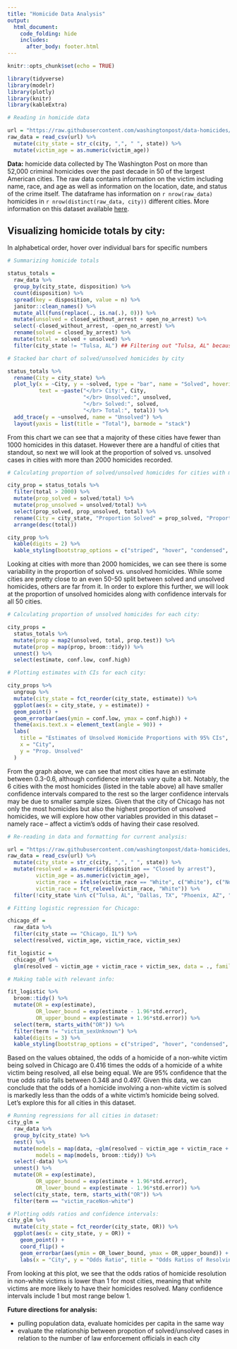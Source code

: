 ```yaml
---
title: "Homicide Data Analysis"
output:
  html_document:
    code_folding: hide
    includes:
      after_body: footer.html
---
```

```r
knitr::opts_chunk$set(echo = TRUE)

library(tidyverse)
library(modelr)
library(plotly)
library(knitr)
library(kableExtra)
```


```r
# Reading in homicide data

url = "https://raw.githubusercontent.com/washingtonpost/data-homicides/master/homicide-data.csv"
raw_data = read_csv(url) %>% 
  mutate(city_state = str_c(city, ",", " ", state)) %>% 
  mutate(victim_age = as.numeric(victim_age))
```

**Data:** homicide data collected by The Washington Post on more than 52,000 criminal homicides over the past decade in 50 of the largest American cities. The raw data contains information on the victim including name, race, and age as well as information on the location, date, and status of the crime itself. The dataframe has information on `r nrow(raw_data)` homicides in `r nrow(distinct(raw_data, city))` different cities. More information on this dataset available [here](https://github.com/washingtonpost/data-homicides).

## Visualizing homicide totals by city:
In alphabetical order, hover over individual bars for specific numbers

```r
# Summarizing homicide totals

status_totals = 
  raw_data %>% 
  group_by(city_state, disposition) %>% 
  count(disposition) %>% 
  spread(key = disposition, value = n) %>% 
  janitor::clean_names() %>% 
  mutate_all(funs(replace(., is.na(.), 0))) %>% 
  mutate(unsolved = closed_without_arrest + open_no_arrest) %>% 
  select(-closed_without_arrest, -open_no_arrest) %>% 
  rename(solved = closed_by_arrest) %>% 
  mutate(total = solved + unsolved) %>%  
  filter(city_state != "Tulsa, AL") ## Filtering out "Tulsa, AL" because that is not a real place

# Stacked bar chart of solved/unsolved homicides by city

status_totals %>% 
  rename(City = city_state) %>% 
  plot_ly(x = ~City, y = ~solved, type = "bar", name = "Solved", hoverinfo = "text",
          text = ~paste("</br> City:", City,
                        "</br> Unsolved:", unsolved,
                        "</br> Solved:", solved,
                        "</br> Total:", total)) %>% 
  add_trace(y = ~unsolved, name = "Unsolved") %>% 
  layout(yaxis = list(title = "Total"), barmode = "stack")
```

From this chart we can see that a majority of these cities have fewer than 1000 homicides in this dataset. However there are a handful of cities that standout, so next we will look at the proportion of solved vs. unsolved cases in cities with more than 2000 homicides recorded. 


```r
# Calculating proportion of solved/unsolved homicides for cities with more than 2000 total homicides:

city_prop = status_totals %>% 
  filter(total > 2000) %>% 
  mutate(prop_solved = solved/total) %>% 
  mutate(prop_unsolved = unsolved/total) %>% 
  select(prop_solved, prop_unsolved, total) %>% 
  rename(City = city_state, "Proportion Solved" = prop_solved, "Proportion Unsolved" = prop_unsolved) %>% 
  arrange(desc(total))

city_prop %>% 
  kable(digits = 2) %>% 
  kable_styling(bootstrap_options = c("striped", "hover", "condensed", "responsive"))

```

Looking at cities with more than 2000 homicides, we can see there is some variability in the proportion of solved vs. unsolved homicides. While some cities are pretty close to an even 50-50 split between solved and unsolved homicides, others are far from it. In order to explore this further, we will look at the proportion of unsolved homicides along with confidence intervals for all 50 cities.

```r
# Calculating proportion of unsolved homicides for each city:

city_props = 
  status_totals %>% 
  mutate(prop = map2(unsolved, total, prop.test)) %>% 
  mutate(prop = map(prop, broom::tidy)) %>% 
  unnest() %>% 
  select(estimate, conf.low, conf.high) 

# Plotting estimates with CIs for each city:

city_props %>% 
  ungroup %>% 
  mutate(city_state = fct_reorder(city_state, estimate)) %>% 
  ggplot(aes(x = city_state, y = estimate)) +
  geom_point() +
  geom_errorbar(aes(ymin = conf.low, ymax = conf.high)) +
  theme(axis.text.x = element_text(angle = 90)) +
  labs(
    title = "Estimates of Unsolved Homicide Proportions with 95% CIs",
    x = "City",
    y = "Prop. Unsolved"
  )

```

From the graph above, we can see that most cities have an estimate between 0.3-0.6, although confidence intervals vary quite a bit. Notably, the 6 cities with the most homicides (listed in the table above) all have smaller confidence intervals compared to the rest so the larger confidence intervals may be due to smaller sample sizes.
Given that the city of Chicago has not only the most homicides but also the highest proportion of unsolved homicides, we will explore how other variables provided in this dataset -- namely race -- affect a victim's odds of having their case resolved.


```r
# Re-reading in data and formatting for current analysis:

url = "https://raw.githubusercontent.com/washingtonpost/data-homicides/master/homicide-data.csv"
raw_data = read_csv(url) %>% 
  mutate(city_state = str_c(city, ",", " ", state)) %>% 
  mutate(resolved = as.numeric(disposition == "Closed by arrest"),
         victim_age = as.numeric(victim_age),
         victim_race = ifelse(victim_race == "White", c("White"), c("Non-white")),
         victim_race = fct_relevel(victim_race, "White")) %>% 
  filter(!city_state %in% c("Tulsa, AL", "Dallas, TX", "Phoenix, AZ", "Kansas City, MO")) #Omitting cities that don't report victim race

# Fitting logistic regression for Chicago:

chicago_df = 
  raw_data %>% 
  filter(city_state == "Chicago, IL") %>% 
  select(resolved, victim_age, victim_race, victim_sex)

fit_logistic = 
  chicago_df %>% 
  glm(resolved ~ victim_age + victim_race + victim_sex, data = ., family = binomial())

# Making table with relevant info:

fit_logistic %>% 
  broom::tidy() %>% 
  mutate(OR = exp(estimate),
         OR_lower_bound = exp(estimate - 1.96*std.error),
         OR_upper_bound = exp(estimate + 1.96*std.error)) %>%
  select(term, starts_with("OR")) %>% 
  filter(term != "victim_sexUnknown") %>% 
  kable(digits = 3) %>% 
  kable_styling(bootstrap_options = c("striped", "hover", "condensed", "responsive"))
```

Based on the values obtained, the odds of a homicide of a non-white victim being solved in Chicago are 0.416 times the odds of a homicide of a white victim being resolved, all else being equal. We are 95% confidence that the true odds ratio falls between 0.348 and 0.497. Given this data, we can conclude that the odds of a homicide involving a non-white victim is solved is markedly less than the odds of a white victim's homicide being solved. Let's explore this for all cities in this dataset. 


```r
# Running regressions for all cities in dataset:
city_glm = 
  raw_data %>% 
  group_by(city_state) %>% 
  nest() %>% 
  mutate(models = map(data, ~glm(resolved ~ victim_age + victim_race + victim_sex, data = ., family = binomial())),
         models = map(models, broom::tidy)) %>% 
  select(-data) %>%
  unnest() %>% 
  mutate(OR = exp(estimate),
         OR_upper_bound = exp(estimate + 1.96*std.error),
         OR_lower_bound = exp(estimate - 1.96*std.error)) %>% 
  select(city_state, term, starts_with("OR")) %>% 
  filter(term == "victim_raceNon-white") 

# Plotting odds ratios and confidence intervals:
city_glm %>%
  mutate(city_state = fct_reorder(city_state, OR)) %>%
  ggplot(aes(x = city_state, y = OR)) +
    geom_point() +
    coord_flip() +
    geom_errorbar(aes(ymin = OR_lower_bound, ymax = OR_upper_bound)) +
    labs(x = "City", y = "Odds Ratio", title = "Odds Ratios of Resolving Homicides in Non-white vs. White Victims")
```

From looking at this plot, we see that the odds ratios of homicide resolution in non-white victims is lower than 1 for most cities, meaning that white victims are more likely to have their homicides resolved. Many confidence intervals include 1 but most range below 1.
<br>

**Future directions for analysis:**

* pulling population data, evaluate homicides per capita in the same way
* evaluate the relationship between propotion of solved/unsolved cases in relation to the number of law enforcement officials in each city